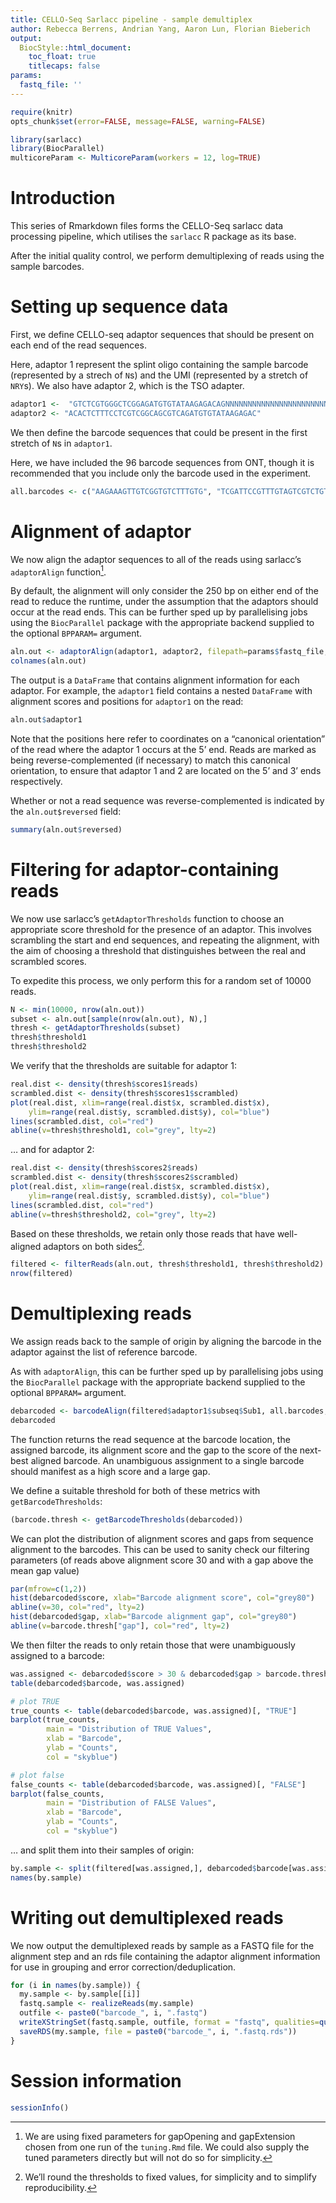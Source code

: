 ```yaml
---
title: CELLO-Seq Sarlacc pipeline - sample demultiplex
author: Rebecca Berrens, Andrian Yang, Aaron Lun, Florian Bieberich
output: 
  BiocStyle::html_document:
    toc_float: true
    titlecaps: false
params:
  fastq_file: ''
---
```



```r
require(knitr)
opts_chunk$set(error=FALSE, message=FALSE, warning=FALSE)
```

```r
library(sarlacc)
library(BiocParallel)
multicoreParam <- MulticoreParam(workers = 12, log=TRUE)
```

# Introduction

This series of Rmarkdown files forms the CELLO-Seq sarlacc data processing pipeline, which utilises the `sarlacc` R package as its base. 

After the initial quality control, we perform demultiplexing of reads using the sample barcodes.

# Setting up sequence data

First, we define CELLO-seq adaptor sequences that should be present on each end of the read sequences.

Here, adaptor 1 represent the splint oligo containing the sample barcode (represented by a strech of `N`s) and the UMI (represented by a stretch of `NRY`s).
We also have adaptor 2, which is the TSO adapter.

```r
adaptor1 <-  "GTCTCGTGGGCTCGGAGATGTGTATAAGAGACAGNNNNNNNNNNNNNNNNNNNNNNNNAGTGGTATCNRYNRYNRYNRYNRYNRYNRYNACTGGCCGTCGTTTTACATGGCGTAGCGGGTTCGAGCGCACCGCAGGGTATCCGGCTATTTTTTTTTTTTTTT" # 22 dT oligo
adaptor2 <- "ACACTCTTTCCTCGTCGGCAGCGTCAGATGTGTATAAGAGAC"
```

We then define the barcode sequences that could be present in the first stretch of `N`s in `adaptor1`. 

Here, we have included the 96 barcode sequences from ONT, though it is recommended that you include only the barcode used in the experiment.

```r
all.barcodes <- c("AAGAAAGTTGTCGGTGTCTTTGTG", "TCGATTCCGTTTGTAGTCGTCTGT", "GAGTCTTGTGTCCCAGTTACCAGG", "TTCGGATTCTATCGTGTTTCCCTA", "CTTGTCCAGGGTTTGTGTAACCTT", "TTCTCGCAAAGGCAGAAAGTAGTC", "GTGTTACCGTGGGAATGAATCCTT", "TTCAGGGAACAAACCAAGTTACGT", "AACTAGGCACAGCGAGTCTTGGTT", "AAGCGTTGAAACCTTTGTCCTCTC", "GTTTCATCTATCGGAGGGAATGGA", "CAGGTAGAAAGAAGCAGAATCGGA", "AACGAGTCTCTTGGGACCCATAGA", "AGAACGACTTCCATACTCGTGTGA", "AGGTCTACCTCGCTAACACCACTG", "CGTCAACTGACAGTGGTTCGTACT", "ACCCTCCAGGAAAGTACCTCTGAT", "CCAAACCCAACAACCTAGATAGGC", "GTTCCTCGTGCAGTGTCAAGAGAT", "GAGCCTCTCATTGTCCGTTCTCTA", "TTGCGTCCTGTTACGAGAACTCAT", "ACCACTGCCATGTATCAAAGTACG", "CTTACTACCCAGTGAACCTCCTCG", "GCATAGTTCTGCATGATGGGTTAG", "GTAAGTTGGGTATGCAACGCAATG", "CATACAGCGACTACGCATTCTCAT", "CGACGGTTAGATTCACCTCTTACA", "TGAAACCTAAGAAGGCACCGTATC", "CTAGACACCTTGGGTTGACAGACC", "TCAGTGAGGATCTACTTCGACCCA", "TGCGTACAGCAATCAGTTACATTG", "CCAGTAGAAGTCCGACAACGTCAT", "CAGACTTGGTACGGTTGGGTAACT", "GGACGAAGAACTCAAGTCAAAGGC", "CTACTTACGAAGCTGAGGGACTGC", "ATGTCCCAGTTAGAGGAGGAAACA", "GCTTGCGATTGATGCTTAGTATCA", "ACCACAGGAGGACGATACAGAGAA", "CCACAGTGTCAACTAGAGCCTCTC", "TAGTTTGGATGACCAAGGATAGCC", "GGAGTTCGTCCAGAGAAGTACACG", "CTACGTGTAAGGCATACCTGCCAG", "CTTTCGTTGTTGACTCGACGGTAG", "AGTAGAAAGGGTTCCTTCCCACTC", "GATCCAACAGAGATGCCTTCAGTG", "GCTGTGTTCCACTTCATTCTCCTG", "GTGCAACTTTCCCACAGGTAGTTC", "CATCTGGAACGTGGTACACCTGTA", "ACTGGTGCAGCTTTGAACATCTAG", "ATGGACTTTGGTAACTTCCTGCGT", "GTTGAATGAGCCTACTGGGTCCTC", "TGAGAGACAAGATTGTTCGTGGAC", "AGATTCAGACCGTCTCATGCAAAGC", "CAAGAGCTTTGACTAAGGAGCATG", "TGGAAGATGAGACCCTGATCTACG", "TCACTACTCAACAGGTGGCATGAA", "GCTAGGTCAATCTCCTTCGGAAGT", "CAGGTTACTCCTCCGTGAGTCTGA", "TCAATCAAGAAGGGAAAGCAAGGT", "CATGTTCAACCAAGGCTTCTATGG", "AGAGGGTACTATGTGCCTCAACGC", "CACCCACACTTACTTCAGGACGTA", "TTCTGAAGTTCCTGGGTCTTGAAC", "GACAGACACCGTTCATCGACTTTC", "TTCTCAGTCTTCCTCCAGACAAGG", "CCGATCCTTGTGGCTTCTAACTTC", "GTTTGTCATACTCGTGTGCTCACC", "GAATCTAAGCAAACACGAAGGTGG", "TACAGTCCGAGCCTCATGTGATCT", "ACCGAGATCCTACGAATGGAGTGT", "CCTGGGAGCATCAGGTAGTAACAG", "TAGCTGACTGTCTTCCATACCGAC", "AAGAAACAGGATGACAGAACCCTC", "TACAAGCATCCCAACACTTCCACT", "GACCATTGTGATGAACCCTGTTGT", "ATGCTTGTTACATCAACCCTGGAC", "CGACCTGTTTCTCAGGGATACAAC", "AACAACCGAACCTTTGAATCAGAA", "TCTCGGAGATAGTTCTCACTGCTG", "CGGATGAACATAGGATAGCGATTC", "CCTCATCTTGTGAAGTTGTTTCGG", "ACGGTATGTCGAGTTCCAGGACTA", "TGGCTTGATCTAGGTAAGGTCGAA", "GTAGTGGACCTAGAACCTGTGCCA", "AACGGAGGAGTTAGTTGGATGATC", "AGGTGATCCCAACAAGCGTAAGTA", "TACATGCTCCTGTTGTTAGGGAGG", "TCTTCTACTACCGATCCGAAGCAG", "ACAGCATCAATGTTTGGCTAGTTG", "GATGTAGAGGGTACGGTTTGAGGC", "GGCTCCATAGGAACTCACGCTACT", "TTGTGAGTGGAAAGATACAGGACC", "AGTTTCCATCACTTCAGACTTGGG", "GATTGTCCTCAAACTGCCACCTAC", "CCTGTCTGGAAGAAGAATGGACTT", "CTGAACGGTCATAGAGTCCACCAT")
```

# Alignment of adaptor

We now align the adaptor sequences to all of the reads using sarlacc's `adaptorAlign` function^[We are using fixed parameters for gapOpening and gapExtension chosen from one run of the `tuning.Rmd` file. We could also supply the tuned parameters directly but will not do so for simplicity.].

By default, the alignment will only consider the 250 bp on either end of the read to reduce the runtime, under the assumption that the adaptors should occur at the read ends. 
This can be further sped up by parallelising jobs using the `BiocParallel` package with the appropriate backend supplied to the optional `BPPARAM=` argument.

```r
aln.out <- adaptorAlign(adaptor1, adaptor2, filepath=params$fastq_file, gapOpening=5, gapExtension=1, BPPARAM=multicoreParam)
colnames(aln.out)
```

The output is a `DataFrame` that contains alignment information for each adaptor. For example, the `adaptor1` field contains a nested `DataFrame` with alignment scores and positions for `adaptor1` on the read:

```r
aln.out$adaptor1
```

Note that the positions here refer to coordinates on a "canonical orientation" of the read where the adaptor 1 occurs at the 5' end. 
Reads are marked as being reverse-complemented (if necessary) to match this canonical orientation, to ensure that adaptor 1 and 2 are located on the 5' and 3' ends respectively. 

Whether or not a read sequence was reverse-complemented is indicated by the `aln.out$reversed` field:

```r
summary(aln.out$reversed)
```

# Filtering for adaptor-containing reads

We now use sarlacc's `getAdaptorThresholds` function to choose an appropriate score threshold for the presence of an adaptor. 
This involves scrambling the start and end sequences, and repeating the alignment, with the aim of choosing a threshold that distinguishes between the real and scrambled scores.

To expedite this process, we only perform this for a random set of 10000 reads.

```r
N <- min(10000, nrow(aln.out))
subset <- aln.out[sample(nrow(aln.out), N),]
thresh <- getAdaptorThresholds(subset)
thresh$threshold1
thresh$threshold2
```

We verify that the thresholds are suitable for adaptor 1:

```r
real.dist <- density(thresh$scores1$reads)
scrambled.dist <- density(thresh$scores1$scrambled)
plot(real.dist, xlim=range(real.dist$x, scrambled.dist$x),
    ylim=range(real.dist$y, scrambled.dist$y), col="blue")
lines(scrambled.dist, col="red")
abline(v=thresh$threshold1, col="grey", lty=2)
```

... and for adaptor 2:

```r
real.dist <- density(thresh$scores2$reads)
scrambled.dist <- density(thresh$scores2$scrambled)
plot(real.dist, xlim=range(real.dist$x, scrambled.dist$x),
    ylim=range(real.dist$y, scrambled.dist$y), col="blue")
lines(scrambled.dist, col="red")
abline(v=thresh$threshold2, col="grey", lty=2)
```

Based on these thresholds, we retain only those reads that have well-aligned adaptors on both sides^[We'll round the thresholds to fixed values, for simplicity and to simplify reproducibility.].

```r
filtered <- filterReads(aln.out, thresh$threshold1, thresh$threshold2)
nrow(filtered)
```

# Demultiplexing reads

We assign reads back to the sample of origin by aligning the barcode in the adaptor against the list of reference barcode.

As with `adaptorAlign`, this can be further sped up by parallelising jobs using the `BiocParallel` package with the appropriate backend supplied to the optional `BPPARAM=` argument.

```r
debarcoded <- barcodeAlign(filtered$adaptor1$subseq$Sub1, all.barcodes, gapOpening=5, gapExtension=1, BPPARAM=multicoreParam)
debarcoded
```

The function returns the read sequence at the barcode location, the assigned barcode, its alignment score and the gap to the score of the next-best aligned barcode.
An unambiguous assignment to a single barcode should manifest as a high score and a large gap.

We define a suitable threshold for both of these metrics with `getBarcodeThresholds`: 

```r
(barcode.thresh <- getBarcodeThresholds(debarcoded))
```

We can plot the distribution of alignment scores and gaps from sequence alignment to the barcodes. This can be used to sanity check our filtering parameters (of reads above alignment score 30 and with a gap above the mean gap value)

```r
par(mfrow=c(1,2))
hist(debarcoded$score, xlab="Barcode alignment score", col="grey80")
abline(v=30, col="red", lty=2)
hist(debarcoded$gap, xlab="Barcode alignment gap", col="grey80")
abline(v=barcode.thresh["gap"], col="red", lty=2)
```

We then filter the reads to only retain those that were unambiguously assigned to a barcode:

```r
was.assigned <- debarcoded$score > 30 & debarcoded$gap > barcode.thresh["gap"]
table(debarcoded$barcode, was.assigned)

# plot TRUE
true_counts <- table(debarcoded$barcode, was.assigned)[, "TRUE"]
barplot(true_counts, 
        main = "Distribution of TRUE Values",
        xlab = "Barcode",
        ylab = "Counts",
        col = "skyblue")

# plot false
false_counts <- table(debarcoded$barcode, was.assigned)[, "FALSE"]
barplot(false_counts, 
        main = "Distribution of FALSE Values",
        xlab = "Barcode",
        ylab = "Counts",
        col = "skyblue")
```

... and split them into their samples of origin:

```r
by.sample <- split(filtered[was.assigned,], debarcoded$barcode[was.assigned])
names(by.sample)
```

# Writing out demultiplexed reads

We now output the demultiplexed reads by sample as a FASTQ file for the alignment step and an rds file containing the adaptor alignment information for use in grouping and error correction/deduplication.

```r
for (i in names(by.sample)) {
  my.sample <- by.sample[[i]]
  fastq.sample <- realizeReads(my.sample)
  outfile <- paste0("barcode_", i, ".fastq")
  writeXStringSet(fastq.sample, outfile, format = "fastq", qualities=quality(fastq.sample))
  saveRDS(my.sample, file = paste0("barcode_", i, ".fastq.rds"))
}
```

# Session information

```r
sessionInfo()
```


